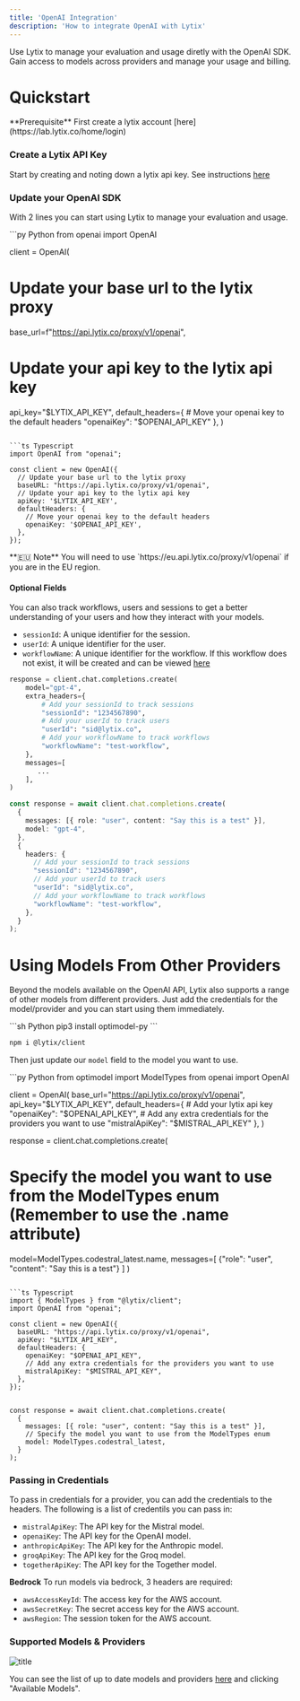 ```yaml
---
title: 'OpenAI Integration'
description: 'How to integrate OpenAI with Lytix'
---
```



Use Lytix to manage your evaluation and usage diretly with the OpenAI SDK. Gain access to models across providers and manage your usage and billing.

# Quickstart

<Info>
  **Prerequisite** First create a lytix account [here](https://lab.lytix.co/home/login)
</Info>

### Create a Lytix API Key

Start by creating and noting down a lytix api key. See instructions [here](/api-key-setup)

### Update your OpenAI SDK

With 2 lines you can start using Lytix to manage your evaluation and usage.

<CodeGroup>
```py Python
from openai import OpenAI

client = OpenAI(
  # Update your base url to the lytix proxy
  base_url=f"https://api.lytix.co/proxy/v1/openai",
  # Update your api key to the lytix api key
  api_key="$LYTIX_API_KEY",
  default_headers={
    # Move your openai key to the default headers
    "openaiKey": "$OPENAI_API_KEY"
  },
)

```

```ts Typescript
import OpenAI from "openai";

const client = new OpenAI({
  // Update your base url to the lytix proxy
  baseURL: "https://api.lytix.co/proxy/v1/openai",
  // Update your api key to the lytix api key
  apiKey: '$LYTIX_API_KEY',
  defaultHeaders: {
    // Move your openai key to the default headers
    openaiKey: '$OPENAI_API_KEY',
  },
});
```

</CodeGroup>

<Info>
  **🇪🇺 Note** You will need to use `https://eu.api.lytix.co/proxy/v1/openai` if you are in the EU region.
</Info>

#### Optional Fields

You can also track workflows, users and sessions to get a better understanding of your users and how they interact with your models.

- `sessionId`: A unique identifier for the session.
- `userId`: A unique identifier for the user.
- `workflowName`: A unique identifier for the workflow. If this workflow does not exist, it will be created and can be viewed [here](https://lab.lytix.co/home/workflows)

<CodeGroup>

```py Python
response = client.chat.completions.create(
    model="gpt-4",
    extra_headers={
        # Add your sessionId to track sessions
        "sessionId": "1234567890",
        # Add your userId to track users
        "userId": "sid@lytix.co",
        # Add your workflowName to track workflows
        "workflowName": "test-workflow",
    },
    messages=[
       ...
    ],
)
```

```ts Typescript
const response = await client.chat.completions.create(
  {
    messages: [{ role: "user", content: "Say this is a test" }],
    model: "gpt-4",
  },
  {
    headers: {
      // Add your sessionId to track sessions
      "sessionId": "1234567890",
      // Add your userId to track users
      "userId": "sid@lytix.co",
      // Add your workflowName to track workflows
      "workflowName": "test-workflow",
    },
  }
);
```

</CodeGroup>

# Using Models From Other Providers

Beyond the models available on the OpenAI API, Lytix also supports a range of other models from different providers. Just add the credentials for the model/provider and you can start using them immediately.



<CodeGroup>
```sh Python
pip3 install optimodel-py
```

```sh JavaScript
npm i @lytix/client
```
</CodeGroup>

Then just update our `model` field to the model you want to use.

<CodeGroup>
```py Python
from optimodel import ModelTypes
from openai import OpenAI

client = OpenAI(
  base_url="https://api.lytix.co/proxy/v1/openai",
  api_key="$LYTIX_API_KEY",
  default_headers={
    # Add your lytix api key
    "openaiKey": "$OPENAI_API_KEY",
    # Add any extra credentials for the providers you want to use
    "mistralApiKey": "$MISTRAL_API_KEY"
  },
)

response = client.chat.completions.create(
  # Specify the model you want to use from the ModelTypes enum (Remember to use the .name attribute)
  model=ModelTypes.codestral_latest.name,
  messages=[
    {"role": "user", "content": "Say this is a test"}
  ]
)

```

```ts Typescript
import { ModelTypes } from "@lytix/client";
import OpenAI from "openai";

const client = new OpenAI({
  baseURL: "https://api.lytix.co/proxy/v1/openai",
  apiKey: "$LYTIX_API_KEY",
  defaultHeaders: {
    openaiKey: "$OPENAI_API_KEY",
    // Add any extra credentials for the providers you want to use
    mistralApiKey: "$MISTRAL_API_KEY",
  },
});


const response = await client.chat.completions.create(
  {
    messages: [{ role: "user", content: "Say this is a test" }],
    // Specify the model you want to use from the ModelTypes enum
    model: ModelTypes.codestral_latest,
  }
);
```

</CodeGroup>


### Passing in Credentials

To pass in credentials for a provider, you can add the credentials to the headers. The following is a list of credentils you can pass in:

- `mistralApiKey`: The API key for the Mistral model.
- `openaiKey`: The API key for the OpenAI model.
- `anthropicApiKey`: The API key for the Anthropic model.
- `groqApiKey`: The API key for the Groq model.
- `togetherApiKey`: The API key for the Together model.

**Bedrock** To run models via bedrock, 3 headers are required:

- `awsAccessKeyId`: The access key for the AWS account.
- `awsSecretKey`: The secret access key for the AWS account.
- `awsRegion`: The session token for the AWS account.


### Supported Models & Providers

![title](/images/openaiIntegration/availableModels.png)

You can see the list of up to date models and providers [here](https://lab.lytix.co/home/settings/model-providers/) and clicking "Available Models".

